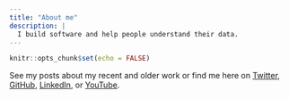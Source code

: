```yaml
---
title: "About me"
description: |
  I build software and help people understand their data.
---
```


```r
knitr::opts_chunk$set(echo = FALSE)
```

See my posts about my recent and older work or find me here on [Twitter](https://twitter.com/mauro_lepore), [GitHub](https://github.com/maurolepore), [LinkedIn](https://www.linkedin.com/in/mauro-lepore), or [YouTube](http://bit.ly/r-videos).

